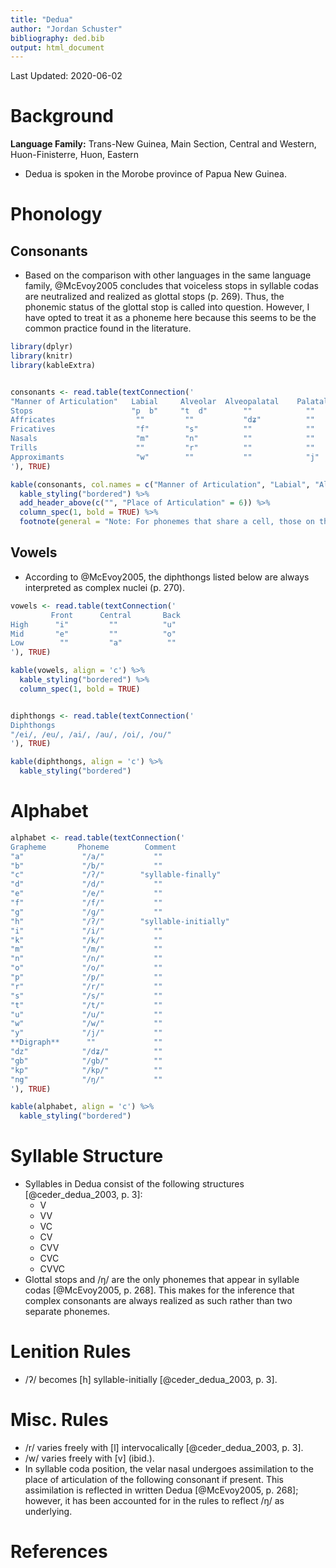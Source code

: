 ```yaml
---
title: "Dedua"
author: "Jordan Schuster"
bibliography: ded.bib
output: html_document
---
```


Last Updated: 2020-06-02

# Background

**Language Family:** Trans-New Guinea, Main Section, Central and Western, Huon-Finisterre, Huon, Eastern

* Dedua is spoken in the Morobe province of Papua New Guinea.

# Phonology

## Consonants

* Based on the comparison with other languages in the same language family, @McEvoy2005 concludes that voiceless stops in syllable codas are neutralized and realized as glottal stops (p. 269). Thus, the phonemic status of the glottal stop is called into question. However, I have opted to treat it as a phoneme here because this seems to be the common practice found in the literature.

```r

library(dplyr)
library(knitr)
library(kableExtra)


consonants <- read.table(textConnection('
"Manner of Articulation"   Labial     Alveolar  Alveopalatal    Palatal     Velar    Glottal  
Stops                      "p  b"     "t  d"        ""            ""     "k kp ɡ ɡb"   "ʔ"
Affricates                  ""         ""           "dʑ"          ""          ""       ""
Fricatives                  "f"        "s"          ""            ""          ""       ""
Nasals                      "m"        "n"          ""            ""          "ŋ"      ""
Trills                      ""         "r"          ""            ""          ""       ""
Approximants                "w"        ""           ""            "j"         ""       ""
'), TRUE)

kable(consonants, col.names = c("Manner of Articulation", "Labial", "Alveolar", "Alveopalatal", "Palatal", "Velar", "Glottal"), align = 'c') %>%
  kable_styling("bordered") %>%
  add_header_above(c("", "Place of Articulation" = 6)) %>%
  column_spec(1, bold = TRUE) %>%
  footnote(general = "Note: For phonemes that share a cell, those on the left are voiceless and those on the right are voiced. /kp/ and /ɡb/ are labiovelar stops.", general_title = "")
```

## Vowels

* According to @McEvoy2005, the diphthongs listed below are always interpreted as complex nuclei (p. 270).

```r

vowels <- read.table(textConnection('
         Front      Central       Back
High      "i"         ""          "u"
Mid       "e"         ""          "o"
Low        ""         "a"          ""
'), TRUE)

kable(vowels, align = 'c') %>%
  kable_styling("bordered") %>%
  column_spec(1, bold = TRUE)


diphthongs <- read.table(textConnection('
Diphthongs
"/ei/, /eu/, /ai/, /au/, /oi/, /ou/"
'), TRUE)

kable(diphthongs, align = 'c') %>%
  kable_styling("bordered")
```

# Alphabet

```r

alphabet <- read.table(textConnection('
Grapheme       Phoneme        Comment
"a"             "/a/"           ""
"b"             "/b/"           ""
"c"             "/ʔ/"        "syllable-finally"
"d"             "/d/"           ""
"e"             "/e/"           ""
"f"             "/f/"           ""
"g"             "/ɡ/"           ""
"h"             "/ʔ/"        "syllable-initially"
"i"             "/i/"           ""
"k"             "/k/"           ""
"m"             "/m/"           ""
"n"             "/n/"           ""
"o"             "/o/"           ""
"p"             "/p/"           ""
"r"             "/r/"           ""
"s"             "/s/"           ""
"t"             "/t/"           ""
"u"             "/u/"           ""
"w"             "/w/"           ""
"y"             "/j/"           ""
**Digraph**      ""             ""
"dz"            "/dʑ/"          ""
"gb"            "/ɡb/"          ""
"kp"            "/kp/"          ""
"ng"            "/ŋ/"           ""
'), TRUE)

kable(alphabet, align = 'c') %>%
  kable_styling("bordered")
```

# Syllable Structure

* Syllables in Dedua consist of the following structures [@ceder_dedua_2003, p. 3]:
    - V
    - VV
    - VC
    - CV
    - CVV
    - CVC
    - CVVC
* Glottal stops and /ŋ/ are the only phonemes that appear in syllable codas [@McEvoy2005, p. 268]. This makes for the inference that complex consonants are always realized as such rather than two separate phonemes.

# Lenition Rules

* /ʔ/ becomes [h] syllable-initially [@ceder_dedua_2003, p. 3].

# Misc. Rules

* /r/ varies freely with [l] intervocalically [@ceder_dedua_2003, p. 3].
* /w/ varies freely with [v] (ibid.).
* In syllable coda position, the velar nasal undergoes assimilation to the place of articulation of the following consonant if present. This assimilation is reflected in written Dedua [@McEvoy2005, p. 268]; however, it has been accounted for in the rules to reflect /ŋ/ as underlying.

# References
